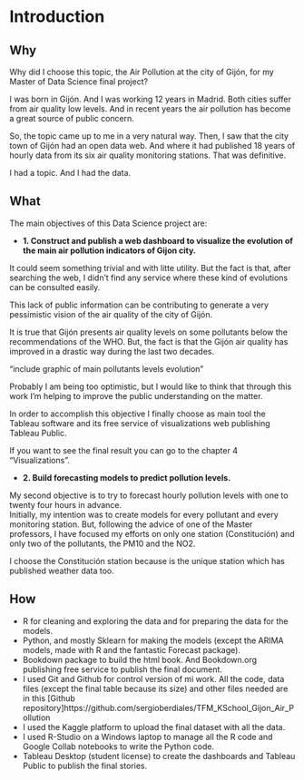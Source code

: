 # Introduction {#intro}


## Why

Why did I choose this topic, the Air Pollution at the city of Gijón, for my Master of Data Science final project? 

I was born in Gijón. And I was working 12 years in Madrid. Both cities suffer from air quality low levels. And in recent years the air pollution has become a great source of public concern. 

So, the topic came up to me in a very natural way. Then, I saw that the city town of Gijón had an open data web. And where it had published 18 years of hourly data from its six air quality monitoring stations. That  was definitive. 
 
I had a topic. And I had the data.

## What

The main objectives of this Data Science project are:  
  
 * __1. Construct and publish a web dashboard to visualize the evolution of the main air pollution indicators of Gijon city.__   
  
It could seem something trivial and with litte utility. But the fact is that, after searching the web, I didn't find any service where these kind of evolutions can be consulted easily. 
  
This lack of public information can be contributing to generate a very pessimistic vision of the air quality of the city of Gijón. 

It is true that Gijón presents air quality levels on some pollutants below the recommendations of the WHO. But, the fact is that the Gijón air quality has improved in a drastic way during the last two decades.

"include graphic of main pollutants levels evolution"

Probably I am being too optimistic, but I would like to think that through this work I'm helping to improve the public understanding on the matter.  

In order to accomplish this objective I finally choose as main tool the Tableau software and its free service of visualizations web publishing Tableau Public.

If you want to see the final result you can go to the chapter 4 "Visualizations". 

 
 * __2. Build forecasting models to predict pollution levels.__
 
 My second objective is to try to forecast hourly pollution levels with one to twenty four hours in advance.   
 Initially, my intention was to create models for every pollutant and every monitoring station. But, following the advice of one of the Master professors, I have focused my efforts on only one station (Constitución) and only two of the pollutants, the PM10 and the NO2. 

I choose the Constitución station because is the unique station which has published weather data too.   


## How

* R for cleaning and exploring the data and for preparing the data for the models.  
* Python, and mostly Sklearn for making the models (except the ARIMA models, made with R and the fantastic Forecast package).  
* Bookdown package to build the html book. And Bookdown.org publishing free service to publish the final document.  
* I used Git and Github for control version of mi work. All the code, data files (except the final table because its size) and other files needed are in this [Github repository]https://github.com/sergioberdiales/TFM_KSchool_Gijon_Air_Pollution  
* I used the Kaggle platform to upload the final dataset with all the data.   
* I used R-Studio on a Windows laptop to manage all the R code and Google Collab notebooks to write the Python code.   
* Tableau Desktop (student license) to create the dashboards and Tableau Public to publish the final stories.
